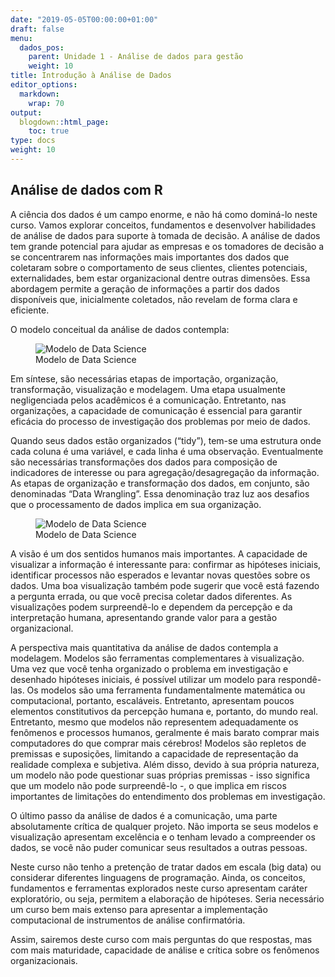---
date: "2019-05-05T00:00:00+01:00"
draft: false
menu:
  dados_pos:
    parent: Unidade 1 - Análise de dados para gestão
    weight: 10
title: Introdução à Análise de Dados
editor_options: 
  markdown: 
    wrap: 70
output: 
  blogdown::html_page:
    toc: true
type: docs
weight: 10
---

## Análise de dados com R

A ciência dos dados é um campo enorme, e não há como dominá-lo neste curso. Vamos explorar conceitos, fundamentos e desenvolver habilidades de análise de dados para suporte à tomada de decisão. A análise de dados tem grande potencial para ajudar as empresas e os tomadores de decisão a se concentrarem nas informações mais importantes dos dados que coletaram sobre o comportamento de seus clientes, clientes potenciais, externalidades, bem estar organizacional dentre outras dimensões. Essa abordagem permite a geração de informações a partir dos dados disponíveis que, inicialmente coletados, não revelam de forma clara e eficiente.

O modelo conceitual da análise de dados contempla:

![Modelo de Data Science](https://retaoliveira.github.io/relements/figures/dataR.png)

Em síntese, são necessárias etapas de importação, organização, transformação, visualização e modelagem. Uma etapa usualmente negligenciada pelos acadêmicos é a comunicação. Entretanto, nas organizações, a capacidade de comunicação é essencial para garantir eficácia do processo de investigação dos problemas por meio de dados. 

Quando seus dados estão organizados ("tidy"), tem-se uma estrutura onde cada coluna é uma variável, e cada linha é uma observação. Eventualmente são necessárias transformações dos dados para composição de indicadores de interesse ou para agregação/desagregação da informação. As etapas de organização e transformação dos dados, em conjunto, são denominadas "Data Wrangling". Essa denominação traz luz aos desafios que o processamento de dados implica em sua organização. 

![Modelo de Data Science](https://retaoliveira.github.io/relements/figures/data_cowboy.png)

A visão é um dos sentidos humanos mais importantes. A capacidade de visualizar a informação é interessante para: confirmar as hipóteses iniciais, identificar processos não esperados e levantar novas questões sobre os dados. Uma boa visualização também pode sugerir que você está fazendo a pergunta errada, ou que você precisa coletar dados diferentes. As visualizações podem surpreendê-lo e dependem da percepção e da interpretação humana, apresentando grande valor para a gestão organizacional.

A perspectiva mais quantitativa da análise de dados contempla a modelagem. Modelos são ferramentas complementares à visualização. Uma vez que você tenha organizado o problema em investigação e desenhado hipóteses iniciais, é possível utilizar um modelo para respondê-las. Os modelos são uma ferramenta fundamentalmente matemática ou computacional, portanto, escaláveis. Entretanto, apresentam poucos elementos constitutivos da percepção humana e, portanto, do mundo real. Entretanto, mesmo que modelos não representem adequadamente os fenômenos e processos humanos, geralmente é mais barato comprar mais computadores do que comprar mais cérebros! Modelos são repletos de premissas e suposições, limitando a capacidade de representação da realidade complexa e subjetiva. Além disso, devido à sua própria natureza, um modelo não pode questionar suas próprias premissas - isso significa que um modelo não pode surpreendê-lo -, o que implica em riscos importantes de limitações do entendimento dos problemas em investigação.

O último passo da análise de dados é a comunicação, uma parte absolutamente crítica de qualquer projeto. Não importa se seus modelos e visualização apresentam excelência e o tenham levado a compreender os dados, se você não puder comunicar seus resultados a outras pessoas.

Neste curso não tenho a pretenção de tratar dados em escala (big data) ou considerar diferentes linguagens de programação. Ainda, os conceitos, fundamentos e ferramentas explorados neste curso apresentam caráter exploratório, ou seja, permitem a elaboração de hipóteses. Seria necessário um curso bem mais extenso para apresentar a implementação computacional de instrumentos de análise confirmatória. 

Assim, sairemos deste curso com mais perguntas do que respostas, mas com mais maturidade, capacidade de análise e crítica sobre os fenômenos organizacionais. 




